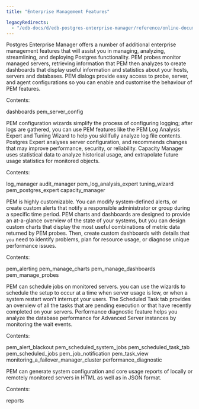 ```yaml
---
title: "Enterprise Management Features"

legacyRedirects:
  - "/edb-docs/d/edb-postgres-enterprise-manager/reference/online-documentation/8.0/toc_pem_features.html"
---
```


<div id="toc_pem_features" class="registered_link"></div>

Postgres Enterprise Manager offers a number of additional enterprise management features that will assist you in managing, analyzing, streamlining, and deploying Postgres functionality. PEM probes monitor managed servers, retrieving information that PEM then analyzes to create dashboards that display useful information and statistics about your hosts, servers and databases. PEM dialogs provide easy access to probe, server, and agent configurations so you can enable and customise the behaviour of PEM features.

Contents:

<div class="toctree" maxdepth="2">

dashboards pem_server_config

</div>

PEM configuration wizards simplify the process of configuring logging; after logs are gathered, you can use PEM features like the PEM Log Analysis Expert and Tuning Wizard to help you skillfully analyze log file contents. Postgres Expert analyses server configuration, and recommends changes that may improve performance, security, or reliability. Capacity Manager uses statistical data to analyze historical usage, and extrapolate future usage statistics for monitored objects.

Contents:

<div class="toctree" maxdepth="2">

log_manager audit_manager pem_log_analysis_expert tuning_wizard pem_postgres_expert capacity_manager

</div>

PEM is highly customizable. You can modify system-defined alerts, or create custom alerts that notify a responsible administrator or group during a specific time period. PEM charts and dashboards are designed to provide an at-a-glance overview of the state of your systems, but you can design custom charts that display the most useful combinations of metric data returned by PEM probes. Then, create custom dashboards with details that `you` need to identify problems, plan for resource usage, or diagnose unique performance issues.

Contents:

<div class="toctree" maxdepth="2">

pem_alerting pem_manage_charts pem_manage_dashboards pem_manage_probes

</div>

PEM can schedule jobs on monitored servers. you can use the wizards to schedule the setup to occur at a time when server usage is low, or when a system restart won't interrupt your users. The Scheduled Task tab provides an overview of all the tasks that are pending execution or that have recently completed on your servers. Performance diagnostic feature helps you analyze the database performance for Advanced Server instances by monitoring the wait events.

Contents:

<div class="toctree" maxdepth="2">

pem_alert_blackout pem_scheduled_system_jobs pem_scheduled_task_tab pem_scheduled_jobs pem_job_notification pem_task_view monitoring_a_failover_manager_cluster performance_diagnostic

</div>

PEM can generate system configuration and core usage reports of locally or remotely monitored servers in HTML as well as in JSON format.

Contents:

<div class="toctree" maxdepth="2">

reports

</div>
